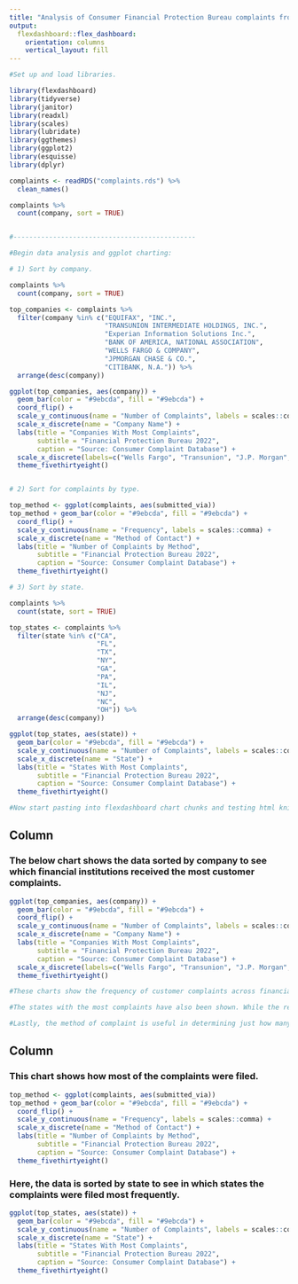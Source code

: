 ```yaml
---
title: "Analysis of Consumer Financial Protection Bureau complaints from March-December 2020"
output: 
  flexdashboard::flex_dashboard:
    orientation: columns
    vertical_layout: fill
---
```


```r

#Set up and load libraries.

library(flexdashboard)
library(tidyverse) 
library(janitor) 
library(readxl) 
library(scales)
library(lubridate)
library(ggthemes)
library(ggplot2)
library(esquisse)
library(dplyr)

complaints <- readRDS("complaints.rds") %>%
  clean_names()

complaints %>%
  count(company, sort = TRUE)


#----------------------------------------------

#Begin data analysis and ggplot charting:

# 1) Sort by company.

complaints %>%
  count(company, sort = TRUE)

top_companies <- complaints %>% 
  filter(company %in% c("EQUIFAX", "INC.", 
                        "TRANSUNION INTERMEDIATE HOLDINGS, INC.", 
                        "Experian Information Solutions Inc.", 
                        "BANK OF AMERICA, NATIONAL ASSOCIATION", 
                        "WELLS FARGO & COMPANY", 
                        "JPMORGAN CHASE & CO.", 
                        "CITIBANK, N.A.")) %>% 
  arrange(desc(company))

ggplot(top_companies, aes(company)) +
  geom_bar(color = "#9ebcda", fill = "#9ebcda") +
  coord_flip() +
  scale_y_continuous(name = "Number of Complaints", labels = scales::comma) +
  scale_x_discrete(name = "Company Name") +
  labs(title = "Companies With Most Complaints", 
       subtitle = "Financial Protection Bureau 2022",
       caption = "Source: Consumer Complaint Database") +
  scale_x_discrete(labels=c("Wells Fargo", "Transunion", "J.P. Morgan", "Experian", "Citibank", "Bank of America")) +
  theme_fivethirtyeight()


# 2) Sort for complaints by type. 

top_method <- ggplot(complaints, aes(submitted_via))
top_method + geom_bar(color = "#9ebcda", fill = "#9ebcda") +
  coord_flip() +
  scale_y_continuous(name = "Frequency", labels = scales::comma) +
  scale_x_discrete(name = "Method of Contact") +
  labs(title = "Number of Complaints by Method", 
       subtitle = "Financial Protection Bureau 2022",
       caption = "Source: Consumer Complaint Database") +
  theme_fivethirtyeight()

# 3) Sort by state.

complaints %>%
  count(state, sort = TRUE)

top_states <- complaints %>% 
  filter(state %in% c("CA", 
                      "FL", 
                      "TX", 
                      "NY", 
                      "GA", 
                      "PA", 
                      "IL", 
                      "NJ",
                      "NC",
                      "OH")) %>% 
  arrange(desc(company))

ggplot(top_states, aes(state)) +
  geom_bar(color = "#9ebcda", fill = "#9ebcda") +
  scale_y_continuous(name = "Number of Complaints", labels = scales::comma) +
  scale_x_discrete(name = "State") +
  labs(title = "States With Most Complaints", 
       subtitle = "Financial Protection Bureau 2022",
       caption = "Source: Consumer Complaint Database") +
  theme_fivethirtyeight()

#Now start pasting into flexdashboard chart chunks and testing html knitting:

```

## Column {data-width="650"}

### The below chart shows the data sorted by company to see which financial institutions received the most customer complaints.

```r

ggplot(top_companies, aes(company)) +
  geom_bar(color = "#9ebcda", fill = "#9ebcda") +
  coord_flip() +
  scale_y_continuous(name = "Number of Complaints", labels = scales::comma) +
  scale_x_discrete(name = "Company Name") +
  labs(title = "Companies With Most Complaints", 
       subtitle = "Financial Protection Bureau 2022",
       caption = "Source: Consumer Complaint Database") +
  scale_x_discrete(labels=c("Wells Fargo", "Transunion", "J.P. Morgan", "Experian", "Citibank", "Bank of America")) +
  theme_fivethirtyeight()

```

```r

#These charts show the frequency of customer complaints across financial institutions from March to December of 2020. For general information, the top 6 companies which received the most complaints are displayed. This tells us more generally which companies were most affected by COVID: either internally which caused the external complaints, or originating with consumer struggles and thereby affecting the company. This is where more investigation into qualitative data is needed to verify the narrative. 

#The states with the most complaints have also been shown. While the results likely indicate simply more populous states of the U.S., this data could also be compared to overall population proportions to see which places are more financially affected by the COVID-19 pandemic. 

#Lastly, the method of complaint is useful in determining just how many lines of communication were operated at the time. This would be interesting data to stack up against employment data: the need for telecom customer service representatives, for example.

```

## Column {data-width="350"}

### This chart shows how most of the complaints were filed.

```r

top_method <- ggplot(complaints, aes(submitted_via))
top_method + geom_bar(color = "#9ebcda", fill = "#9ebcda") +
  coord_flip() +
  scale_y_continuous(name = "Frequency", labels = scales::comma) +
  scale_x_discrete(name = "Method of Contact") +
  labs(title = "Number of Complaints by Method", 
       subtitle = "Financial Protection Bureau 2022",
       caption = "Source: Consumer Complaint Database") +
  theme_fivethirtyeight()

```

### Here, the data is sorted by state to see in which states the complaints were filed most frequently.

```r

ggplot(top_states, aes(state)) +
  geom_bar(color = "#9ebcda", fill = "#9ebcda") +
  scale_y_continuous(name = "Number of Complaints", labels = scales::comma) +
  scale_x_discrete(name = "State") +
  labs(title = "States With Most Complaints", 
       subtitle = "Financial Protection Bureau 2022",
       caption = "Source: Consumer Complaint Database") +
  theme_fivethirtyeight()

```
